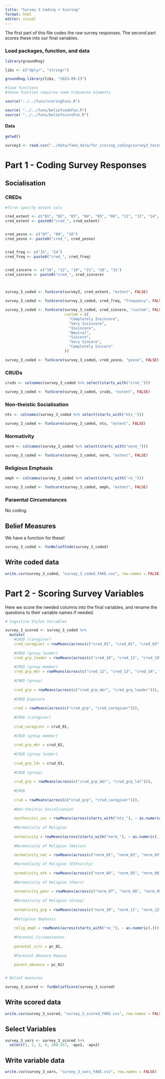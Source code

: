 ```yaml
---
title: "Survey 3 Coding + Scoring"
format: html
editor: visual
---
```


The first part of this file codes the raw survey responses. The second part scores these into our final variables.

### Load packages, function, and data

```r

library(groundhog)

libs <- c("dplyr", "stringr")

groundhog.library(libs, "2023-09-23")

#load functions   
#these function requires some tidyverse elements 

source("../../funs/scoringFuns.R")

source( "../../funs/beliefcodeFun.R")
source( "../../funs/beliefscoreFun.R")


```

#### Data

```r
getwd() 

survey3 <- read.csv("../data/fake_data/for_scoring_coding/survey3_testdat_sc.csv")

```

# Part 1 - Coding Survey Responses

## Socialisation

### CREDs

```r

#first specify extent cols

cred_extent <- c("01", "02", "03", "04", "05", "06", "11", "13", "14", "16", "20", "22", "23", "25", "27", "30")
cred_extent <- paste0("cred_", cred_extent)


cred_yesno <- c("07", "09", "18")
cred_yesno <- paste0("cred_", cred_yesno)


cred_freq <- c("15", "24")
cred_freq <- paste0("cred_", cred_freq)


cred_sincere <- c("10", "12", "19", "21", "28", "31")
cred_sincere <- paste0("cred_", cred_sincere)



survey_3_coded <- funScore(survey3, cred_extent, "extent", FALSE)

survey_3_coded <- funScore(survey_3_coded, cred_freq, "frequency", FALSE)

survey_3_coded <- funScore(survey_3_coded, cred_sincere, "custom", FALSE,
                           custom = c(
                             "Completely Insincere",
                             "Very Insincere",
                             "Insincere",
                             "Neutral",
                             "Sincere",
                             "Very Sincere",
                             "Completely Sincere"
                           ))

survey_3_coded <- funScore(survey_3_coded, cred_yesno, "yesno", FALSE)

```

### CRUDs

```r

cruds <- colnames(survey_3_coded %>% select(starts_with("crud_")))

survey_3_coded <- funScore(survey_3_coded, cruds, "extent", FALSE)

```

### Non-theistic Socialisation

```r

nts <- colnames(survey_3_coded %>% select(starts_with("nts_")))

survey_3_coded <- funScore(survey_3_coded, nts, "extent", FALSE)

```

### Normativity

```r

norm <- colnames(survey_3_coded %>% select(starts_with("norm_")))

survey_3_coded <- funScore(survey_3_coded, norm, "extent", FALSE)

```

### Religious Emphasis

```r

emph <- colnames(survey_3_coded %>% select(starts_with("re_")))

survey_3_coded <- funScore(survey_3_coded, emph, "extent", FALSE)

```

### Paraental Circumstances

No coding.

## Belief Measures

We have a function for these!

```r

survey_3_coded <- funBeliefCode(survey_3_coded)

```

## Write coded data

```r

write.csv(survey_3_coded, "survey_3_coded_FAKE.csv", row.names = FALSE)
```

# Part 2 - Scoring Survey Variables

Here we score the needed columns into the final variables, and rename the questions to their variable names if needed.

```r

# Cognitive Styles Variables

survey_3_scored <- survey_3_coded %>%
  mutate(
    #CRUD (caregiver)
    cred_caregiver = rowMeans(across(c("cred_01", "cred_02", "cred_03", "cred_04", "cred_05", "cred_06"))), 
    
    #CRED (group leader)
    cred_grp_leader = rowMeans(across(c("cred_10", "cred_11", "cred_19", "cred_20"))), 
    
    #CRED (group member)
    cred_grp_mbr = rowMeans(across(c("cred_12", "cred_13", "cred_14", "cred_15", "cred_16", "cred_21", "cred_22", "cred_23", "cred_24"))),
    
    #CRED (group)
    
    cred_grp = rowMeans(across(c("cred_grp_mbr", "cred_grp_leader"))),
    
    #CRED Exposure
    
    cred = rowMeans(across(c("cred_grp", "cred_caregiver"))),
    
    #CRUD (caregiver)
    
    crud_caregiver = crud_01, 
    
    #CRUD (group member)
    
    crud_grp_mbr = crud_02,
    
    #CRUD (group leader)
    
    crud_grp_ldr = crud_03, 
    
    #CRUD (group)
    
    crud_grp = rowMeans(across(c("crud_grp_mbr", "crud_grp_ldr"))),
    
    #CRUD
    
    crud = rowMeans(across(c("crud_grp", "crud_caregiver"))),
    
    #Non-theistic Socialisation
    
    nontheistic_soc = rowMeans(across(starts_with("nts_"), ~ as.numeric(.))),
    
    #Normativity of Religion
    
    normativity = rowMeans(across(starts_with("norm_"), ~ as.numeric(.))),
    
    #Normativity of Religion (Nation)
    
    normativity_nat = rowMeans(across(c("norm_01", "norm_02", "norm_03"))),

    #Normativity of Religion (Ethnicity)
    
    normativity_eth = rowMeans(across(c("norm_04", "norm_05", "norm_06"))),    
    
    #Normativity of Religion (Peers)
    
    normativity_peer = rowMeans(across(c("norm_07", "norm_08", "norm_09"))),    
    
    #Normativity of Religion (Group)
    
    normativity_grp = rowMeans(across(c("norm_10", "norm_11", "norm_12"))),
    
    #Religious Emphasis
    
    relig_emph = rowMeans(across(starts_with("re_"), ~ as.numeric(.))),
    
    #Parental Circumstances
    
    parental_circ = pc_01, 
    
    #Parental Absence Reason
    
    parent_absence = pc_02)


# Belief measures

survey_3_scored <- funBeliefScore(survey_3_scored)

```

## Write scored data

```r

write.csv(survey_3_scored, "survey_3_scored_FAKE.csv", row.names = FALSE)
```

## Select Variables

```r

survey_3_vars <- survey_3_scored %>%
  select(1, 2, 3, 4, 100:157, -apx1, -apx2)

```

## Write variable data

```r

write.csv(survey_3_vars, "survey_3_vars_FAKE.csv", row.names = FALSE)
```



